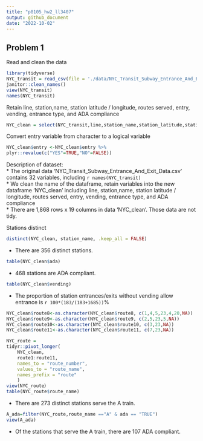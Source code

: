 ```yaml
---
title: "p8105_hw2_ll3407"
output: github_document
date: "2022-10-02"
---
```


## Problem 1
Read and clean the data
```r
library(tidyverse)
NYC_transit = read_csv(file = './data/NYC_Transit_Subway_Entrance_And_Exit_Data.csv') %>% 
janitor::clean_names() 
view(NYC_transit)
names(NYC_transit)
```

Retain line, station,name, station latitude / longitude, routes served, entry, vending, entrance type, and ADA compliance


```r
NYC_clean = select(NYC_transit,line,station_name,station_latitude,station_longitude,route1:route11, entrance_type, entry, vending, ada)

```

Convert entry variable from character to a logical variable
```r
NYC_clean$entry <-NYC_clean$entry %>% 
plyr::revalue(c("YES"=TRUE,"NO"=FALSE))
```
Description of dataset:  
* The original data 'NYC_Transit_Subway_Entrance_And_Exit_Data.csv' contains 32 variables, including `r names(NYC_transit)`  
* We clean the name of the dataframe, retain variables into the new dataframe 'NYC_clean' including line, station,name, station latitude / longitude, routes served, entry, vending, entrance type, and ADA compliance  
* There are 1,868 rows x 19 columns in data 'NYC_clean'. Those data are not tidy.

Stations distinct
```r
distinct(NYC_clean, station_name, .keep_all = FALSE)

```
* There are 356 distinct stations.

```r
table(NYC_clean$ada)
```

* 468 stations are ADA compliant.
```r
table(NYC_clean$vending)
```

* The proportion of station entrances/exits without vending allow entrance is `r 100*(183/(183+1685))`%

```r
NYC_clean$route8<-as.character(NYC_clean$route8, c(1,4,5,23,4,20,NA))
NYC_clean$route9<-as.character(NYC_clean$route9, c(2,5,23,5,NA))
NYC_clean$route10<-as.character(NYC_clean$route10, c(3,23,NA))
NYC_clean$route11<-as.character(NYC_clean$route11, c(7,23,NA))

NYC_route =
tidyr::pivot_longer(
    NYC_clean,
    route1:route11,
    names_to = "route_number",
    values_to = "route_name",
    names_prefix = "route"
    )
view(NYC_route）
table(NYC_route$route_name)
```
* There are 273 distinct stations serve the A train.

```r
A_ada=filter(NYC_route,route_name =="A" & ada == "TRUE")
view(A_ada)
```
* Of the stations that serve the A train, there are 107 ADA compliant.

